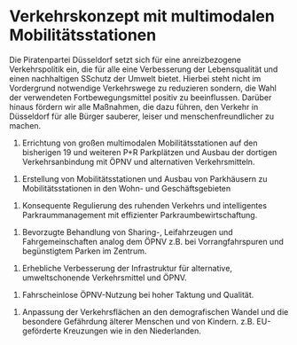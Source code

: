 = Verkehrskonzept mit multimodalen Mobilitätsstationen =

Die Piratenpartei Düsseldorf setzt sich für eine anreizbezogene Verkehrspolitik ein, die für alle eine Verbesserung der Lebensqualität und einen nachhaltigen SSchutz der Umwelt bietet. Hierbei steht nicht im Vordergrund notwendige Verkehrswege zu reduzieren sondern, die Wahl der verwendeten Fortbewegungsmittel positiv zu beeinflussen. Darüber hinaus fördern wir alle Maßnahmen, die dazu führen, den Verkehr in Düsseldorf für alle Bürger sauberer, leiser und menschenfreundlicher zu machen.

# Errichtung von großen multimodalen Mobilitätsstationen auf den bisherigen 19 und weiteren P+R Parkplätzen und Ausbau der dortigen Verkehrsanbindung mit ÖPNV und alternativen Verkehrsmitteln.

# Erstellung von Mobilitätsstationen und Ausbau von Parkhäusern zu Mobilitätsstationen in den Wohn- und Geschäftsgebieten

# Konsequente Regulierung des ruhenden Verkehrs und intelligentes Parkraummanagement mit effizienter Parkraumbewirtschaftung.

# Bevorzugte Behandlung von Sharing-, Leifahrzeugen und Fahrgemeinschaften analog dem ÖPNV z.B. bei Vorrangfahrspuren und begünstigtem Parken im Zentrum.

# Erhebliche Verbesserung der Infrastruktur für alternative, umweltschonende Verkehrsmittel und ÖPNV.

# Fahrscheinlose ÖPNV-Nutzung bei hoher Taktung und Qualität.

# Anpassung der Verkehrsflächen an den demografischen Wandel und die besondere Gefährdung älterer Menschen und von Kindern. z.B. EU-geförderte Kreuzungen wie  in den Niederlanden.
